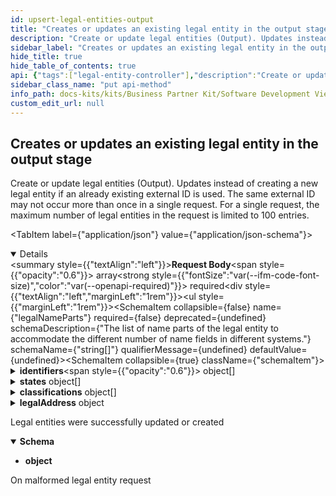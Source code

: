 ```yaml
---
id: upsert-legal-entities-output
title: "Creates or updates an existing legal entity in the output stage"
description: "Create or update legal entities (Output). Updates instead of creating a new legal entity if an already existing external ID is used. The same external ID may not occur more than once in a single request. For a single request, the maximum number of legal entities in the request is limited to 100 entries."
sidebar_label: "Creates or updates an existing legal entity in the output stage"
hide_title: true
hide_table_of_contents: true
api: {"tags":["legal-entity-controller"],"description":"Create or update legal entities (Output). Updates instead of creating a new legal entity if an already existing external ID is used. The same external ID may not occur more than once in a single request. For a single request, the maximum number of legal entities in the request is limited to 100 entries.","operationId":"upsertLegalEntitiesOutput","requestBody":{"content":{"application/json":{"schema":{"type":"array","items":{"required":["externalId"],"type":"object","properties":{"legalNameParts":{"type":"array","description":"The list of name parts of the legal entity to accommodate the different number of name fields in different systems.","items":{"type":"string"}},"identifiers":{"type":"array","description":"The list of identifiers of the legal entity.","items":{"type":"object","properties":{"value":{"type":"string","description":"The value of the identifier like \"DE123465789\"."},"type":{"type":"string","description":"The type of the identifier."},"issuingBody":{"type":"string","description":"The name of the official register, where the identifier is registered. For example, a Handelsregisternummer in Germany is only valid with its corresponding Handelsregister."}}}},"legalShortName":{"type":"string","description":"The abbreviated name of the legal entity."},"legalForm":{"type":"string","description":"The legal form of the legal entity."},"states":{"type":"array","description":"The list of (temporary) states of the legal entity.","items":{"type":"object","properties":{"description":{"type":"string","description":"The description from the original source indicating the state of the legal entity, such as from the German Handelsregister."},"validFrom":{"type":"string","description":"The date from which the state is valid.","format":"date-time"},"validTo":{"type":"string","description":"The date until the state is valid.","format":"date-time"},"type":{"type":"string","description":"One of the state types: active, inactive.","enum":["ACTIVE","INACTIVE"]}},"description":"A legal entity state indicates if the legal entity is active or inactive. This does not describe the relation between a sharing member and a business partner and whether they have active business, but it describes whether the legal entity is still operating."}},"classifications":{"type":"array","description":"The list of classifications of the legal entity, such as a specific industry.","items":{"type":"object","properties":{"type":{"type":"string","description":"Type of classification.","enum":["NACE","NAF","NAICS","SIC"]},"code":{"type":"string","description":"The identifier of the class belonging to the classification."},"value":{"type":"string","description":"The name of the class belonging to the classification."}},"description":"A legal entity classification is an assignment of the legal entity to an industry. It does not necessarily have to be the only industry the company is active in (see large companies operating in different industries). Multiple assignments to several industries are possible per classification type."}},"roles":{"type":"array","description":"Roles this business partner takes in relation to the sharing member.","items":{"type":"string","enum":["SUPPLIER","CUSTOMER"]}},"legalAddress":{"type":"object","properties":{"nameParts":{"type":"array","description":"The list of name parts of the address to accommodate the different number of name fields in different systems. This is not according to official registers but according to the name the sharing member chooses.","items":{"type":"string"}},"states":{"type":"array","description":"The list of (temporary) states of the address.","items":{"type":"object","properties":{"description":{"type":"string","description":"The description from the original source indicating the state of the address."},"validFrom":{"type":"string","description":"The date from which the state is valid.","format":"date-time"},"validTo":{"type":"string","description":"The date until the state is valid.","format":"date-time"},"type":{"type":"string","description":"One of the state types: active, inactive.","enum":["ACTIVE","INACTIVE"]}},"description":"An address state indicates if the address is active or inactive. This does not describe the relation between a sharing member and a business partner and whether they have active business, but it describes whether the business partner is still operating at that address."}},"identifiers":{"type":"array","description":"The list of identifiers of the address.","items":{"type":"object","properties":{"value":{"type":"string","description":"The value of the identifier like \"0847976000005\"."},"type":{"type":"string","description":"The type of the identifier."}},"description":"An address identifier (uniquely) identifies the address, such as the Global Location Number (GLN)."}},"physicalPostalAddress":{"type":"object","properties":{"geographicCoordinates":{"type":"object","properties":{"longitude":{"type":"number","description":"Longitude coordinate","format":"float"},"latitude":{"type":"number","description":"Latitude coordinate","format":"float"},"altitude":{"type":"number","description":"Altitude, if applicable","format":"float"}},"description":"The exact location of the physical postal address in latitude, longitude, and altitude."},"country":{"type":"string","description":"The 2-digit country code of the physical postal address according to ISO 3166-1.","enum":["UNDEFINED","AC","AD","AE","AF","AG","AI","AL","AM","AN","AO","AQ","AR","AS","AT","AU","AW","AX","AZ","BA","BB","BD","BE","BF","BG","BH","BI","BJ","BL","BM","BN","BO","BQ","BR","BS","BT","BU","BV","BW","BY","BZ","CA","CC","CD","CF","CG","CH","CI","CK","CL","CM","CN","CO","CP","CR","CS","CU","CV","CW","CX","CY","CZ","DE","DG","DJ","DK","DM","DO","DZ","EA","EC","EE","EG","EH","ER","ES","ET","EU","EZ","FI","FJ","FK","FM","FO","FR","FX","GA","GB","GD","GE","GF","GG","GH","GI","GL","GM","GN","GP","GQ","GR","GS","GT","GU","GW","GY","HK","HM","HN","HR","HT","HU","IC","ID","IE","IL","IM","IN","IO","IQ","IR","IS","IT","JE","JM","JO","JP","KE","KG","KH","KI","KM","KN","KP","KR","KW","KY","KZ","LA","LB","LC","LI","LK","LR","LS","LT","LU","LV","LY","MA","MC","MD","ME","MF","MG","MH","MK","ML","MM","MN","MO","MP","MQ","MR","MS","MT","MU","MV","MW","MX","MY","MZ","NA","NC","NE","NF","NG","NI","NL","NO","NP","NR","NT","NU","NZ","OM","PA","PE","PF","PG","PH","PK","PL","PM","PN","PR","PS","PT","PW","PY","QA","RE","RO","RS","RU","RW","SA","SB","SC","SD","SE","SF","SG","SH","SI","SJ","SK","SL","SM","SN","SO","SR","SS","ST","SU","SV","SX","SY","SZ","TA","TC","TD","TF","TG","TH","TJ","TK","TL","TM","TN","TO","TP","TR","TT","TV","TW","TZ","UA","UG","UK","UM","US","UY","UZ","VA","VC","VE","VG","VI","VN","VU","WF","WS","XI","XU","XK","YE","YT","YU","ZA","ZM","ZR","ZW"]},"administrativeAreaLevel1":{"type":"string","description":"The 2-digit country subdivision code according to ISO 3166-2, such as a region within a country."},"administrativeAreaLevel2":{"type":"string","description":"The name of the locally regulated secondary country subdivision of the physical postal address, such as county within a country."},"administrativeAreaLevel3":{"type":"string","description":"The name of the locally regulated tertiary country subdivision of the physical address, such as townships within a country."},"postalCode":{"type":"string","description":"The alphanumeric identifier (sometimes including spaces or punctuation) of the physical postal address for the purpose of sorting mail, synonyms:postcode, post code, PIN or ZIP code."},"city":{"type":"string","description":"The name of the city of the physical postal address, synonyms: town, village, municipality."},"district":{"type":"string","description":"The name of the district of the physical postal address which divides the city in several smaller areas."},"street":{"type":"object","properties":{"namePrefix":{"type":"string","description":"The street related information, which is usually printed before the official street name on an address label."},"additionalNamePrefix":{"type":"string","description":"The additional street related information, which is usually printed before the official street name on an address label."},"name":{"type":"string","description":"The name of the street."},"nameSuffix":{"type":"string","description":"The street related information, which is usually printed after the official street name on an address label."},"additionalNameSuffix":{"type":"string","description":"The additional street related information, which is usually printed after the official street name on an address label."},"houseNumber":{"type":"string","description":"The number representing the exact location of a building within the street."},"milestone":{"type":"string","description":"The number representing the exact location of an addressed object within a street without house numbers, such as within long roads."},"direction":{"type":"string","description":"The cardinal direction describing where the exit to the location of the addressed object on large highways / motorways is located, such as Highway 101 South."}},"description":"The street of the physical postal address, synonyms: road, avenue, lane, boulevard, highway"},"companyPostalCode":{"type":"string","description":"The company postal code of the physical postal address, which is sometimes required for large companies."},"industrialZone":{"type":"string","description":"The industrial zone of the physical postal address, designating an area for industrial development, synonym: industrial area."},"building":{"type":"string","description":"The alphanumeric identifier of the building addressed by the physical postal address."},"floor":{"type":"string","description":"The number of a floor in the building addressed by the physical postal address, synonym: level."},"door":{"type":"string","description":"The number of a door in the building on the respective floor addressed by the physical postal address, synonyms: room, suite."}},"description":"A physical postal address describes the physical location of an office, warehouse, gate, etc."},"alternativePostalAddress":{"type":"object","properties":{"geographicCoordinates":{"type":"object","properties":{"longitude":{"type":"number","description":"Longitude coordinate","format":"float"},"latitude":{"type":"number","description":"Latitude coordinate","format":"float"},"altitude":{"type":"number","description":"Altitude, if applicable","format":"float"}},"description":"The exact location of the physical postal address in latitude, longitude, and altitude."},"country":{"type":"string","description":"The 2-digit country code of the physical postal address according to ISO 3166-1.","enum":["UNDEFINED","AC","AD","AE","AF","AG","AI","AL","AM","AN","AO","AQ","AR","AS","AT","AU","AW","AX","AZ","BA","BB","BD","BE","BF","BG","BH","BI","BJ","BL","BM","BN","BO","BQ","BR","BS","BT","BU","BV","BW","BY","BZ","CA","CC","CD","CF","CG","CH","CI","CK","CL","CM","CN","CO","CP","CR","CS","CU","CV","CW","CX","CY","CZ","DE","DG","DJ","DK","DM","DO","DZ","EA","EC","EE","EG","EH","ER","ES","ET","EU","EZ","FI","FJ","FK","FM","FO","FR","FX","GA","GB","GD","GE","GF","GG","GH","GI","GL","GM","GN","GP","GQ","GR","GS","GT","GU","GW","GY","HK","HM","HN","HR","HT","HU","IC","ID","IE","IL","IM","IN","IO","IQ","IR","IS","IT","JE","JM","JO","JP","KE","KG","KH","KI","KM","KN","KP","KR","KW","KY","KZ","LA","LB","LC","LI","LK","LR","LS","LT","LU","LV","LY","MA","MC","MD","ME","MF","MG","MH","MK","ML","MM","MN","MO","MP","MQ","MR","MS","MT","MU","MV","MW","MX","MY","MZ","NA","NC","NE","NF","NG","NI","NL","NO","NP","NR","NT","NU","NZ","OM","PA","PE","PF","PG","PH","PK","PL","PM","PN","PR","PS","PT","PW","PY","QA","RE","RO","RS","RU","RW","SA","SB","SC","SD","SE","SF","SG","SH","SI","SJ","SK","SL","SM","SN","SO","SR","SS","ST","SU","SV","SX","SY","SZ","TA","TC","TD","TF","TG","TH","TJ","TK","TL","TM","TN","TO","TP","TR","TT","TV","TW","TZ","UA","UG","UK","UM","US","UY","UZ","VA","VC","VE","VG","VI","VN","VU","WF","WS","XI","XU","XK","YE","YT","YU","ZA","ZM","ZR","ZW"]},"administrativeAreaLevel1":{"type":"string","description":"The 2-digit country subdivision code according to ISO 3166-2, such as a region within a country."},"postalCode":{"type":"string","description":"The alphanumeric identifier (sometimes including spaces or punctuation) of the physical postal address for the purpose of sorting mail, synonyms:postcode, post code, PIN or ZIP code."},"city":{"type":"string","description":"The name of the city of the physical postal address, synonyms: town, village, municipality."},"deliveryServiceType":{"type":"string","description":"One of the alternative postal address types: P.O. box, private bag, boite postale.","enum":["PO_BOX","PRIVATE_BAG","BOITE_POSTALE"]},"deliveryServiceQualifier":{"type":"string","description":"The qualifier uniquely identifying the delivery service endpoint of the alternative postal address in conjunction with the delivery service number. In some countries for example, entering a P.O. box number, postal code and city is not sufficient to uniquely identify a P.O. box, because the same P.O. box number is assigned multiple times in some cities."},"deliveryServiceNumber":{"type":"string","description":"The number indicating the delivery service endpoint of the alternative postal address to which the delivery is to be delivered, such as a P.O. box number or a private bag number."}},"description":"An alternative postal address describes an alternative way of delivery for example if the goods are to be picked up somewhere else."},"roles":{"type":"array","description":"Roles this business partner takes in relation to the sharing member.","items":{"type":"string","enum":["SUPPLIER","CUSTOMER"]}},"bpn":{"type":"string","description":"A BPNA represents and uniquely identifies an address, which can be the legal address of a legal entity, and/or the main address of a site, or any additional address of a legal entity or site (such as different gates). It is important to note that only the BPNL must be used to uniquely identify a legal entity. Even in the case that the BPNA represents the legal address of the legal entity, it shall not be used to uniquely identify the legal entity."}},"description":"In general, an address is a collection of information to describe a physical location, using a street name with a house number and/or a post office box as reference. In addition, an address consists of several postal attributes, such as country, region (state), county, township, city, district, or postal code, which help deliver mail.In Catena-X, an address is a type of business partner representing the legal address of a legal entity, and/or the main address of a site, or any additional address of a legal entity or site (such as different gates).An address is owned by a legal entity. Thus, exactly one legal entity is assigned to an address. An address can belong to a site. Thus, one or no site is assigned to an address. An address is uniquely identified by the BPNA."},"externalId":{"type":"string","description":"The identifier which uniquely identifies (in the internal system landscape of the sharing member) the business partner."},"bpn":{"type":"string","description":"A BPNL represents and uniquely identifies a legal entity, which is defined by its legal name (including legal form, if registered), legal address and tax number."}},"description":"Request for creating/updating a business partner record of type legal entity. In general, a legal entity is a juridical person that has legal rights and duties related to contracts, agreements, and obligations. The term especially applies to any kind of organization (such as an enterprise or company, university, association, etc.) established under the law applicable to a country.In Catena-X, a legal entity is a type of business partner representing a legally registered organization with its official registration information, such as legal name (including legal form, if registered), legal address and tax number.A legal entity has exactly one legal address, but it is possible to specify additional addresses that a legal entity owns. Thus, at least one address is assigned to a legal entity. A legal entity can own sites. Thus, many or no sites are assigned to a legal entity. A legal entity is uniquely identified by the BPNL."}}}},"required":true},"responses":{"200":{"description":"Legal entities were successfully updated or created","content":{"application/json":{"schema":{"type":"object"}}}},"400":{"description":"On malformed legal entity request"}},"method":"put","path":"/api/catena/output/legal-entities","servers":[{"url":"http://localhost:8081","description":"Generated server url"}],"jsonRequestBodyExample":[{"legalNameParts":["string"],"identifiers":[{"value":"string","type":"string","issuingBody":"string"}],"legalShortName":"string","legalForm":"string","states":[{"description":"string","validFrom":"2023-11-02","validTo":"2023-11-02","type":"ACTIVE"}],"classifications":[{"type":"NACE","code":"string","value":"string"}],"roles":["SUPPLIER"],"legalAddress":{"nameParts":["string"],"states":[{"description":"string","validFrom":"2023-11-02","validTo":"2023-11-02","type":"ACTIVE"}],"identifiers":[{"value":"string","type":"string"}],"physicalPostalAddress":{"geographicCoordinates":{"longitude":0,"latitude":0,"altitude":0},"country":"UNDEFINED","administrativeAreaLevel1":"string","administrativeAreaLevel2":"string","administrativeAreaLevel3":"string","postalCode":"string","city":"string","district":"string","street":{"namePrefix":"string","additionalNamePrefix":"string","name":"string","nameSuffix":"string","additionalNameSuffix":"string","houseNumber":"string","milestone":"string","direction":"string"},"companyPostalCode":"string","industrialZone":"string","building":"string","floor":"string","door":"string"},"alternativePostalAddress":{"geographicCoordinates":{"longitude":0,"latitude":0,"altitude":0},"country":"UNDEFINED","administrativeAreaLevel1":"string","postalCode":"string","city":"string","deliveryServiceType":"PO_BOX","deliveryServiceQualifier":"string","deliveryServiceNumber":"string"},"roles":["SUPPLIER"],"bpn":"string"},"externalId":"string","bpn":"string"}],"info":{"title":"Business Partner Data Management Gate","description":"A gate for a member to share business partner data with CatenaX","version":"4.1.0-SNAPSHOT"},"postman":{"name":"Creates or updates an existing legal entity in the output stage","description":{"content":"Create or update legal entities (Output). Updates instead of creating a new legal entity if an already existing external ID is used. The same external ID may not occur more than once in a single request. For a single request, the maximum number of legal entities in the request is limited to 100 entries.","type":"text/plain"},"url":{"path":["api","catena","output","legal-entities"],"host":["{{baseUrl}}"],"query":[],"variable":[]},"header":[{"key":"Content-Type","value":"application/json"},{"key":"Accept","value":"application/json"}],"method":"PUT","body":{"mode":"raw","raw":"\"\"","options":{"raw":{"language":"json"}}}}}
sidebar_class_name: "put api-method"
info_path: docs-kits/kits/Business Partner Kit/Software Development View/Gate Api/business-partner-data-management-gate
custom_edit_url: null
---
```



## Creates or updates an existing legal entity in the output stage



Create or update legal entities (Output). Updates instead of creating a new legal entity if an already existing external ID is used. The same external ID may not occur more than once in a single request. For a single request, the maximum number of legal entities in the request is limited to 100 entries.

<MimeTabs><TabItem label={"application/json"} value={"application/json-schema"}><details style={{}} data-collapsed={false} open={true}><summary style={{"textAlign":"left"}}><strong>Request Body</strong><span style={{"opacity":"0.6"}}> array</span><strong style={{"fontSize":"var(--ifm-code-font-size)","color":"var(--openapi-required)"}}> required</strong></summary><div style={{"textAlign":"left","marginLeft":"1rem"}}></div><ul style={{"marginLeft":"1rem"}}><SchemaItem collapsible={false} name={"legalNameParts"} required={false} deprecated={undefined} schemaDescription={"The list of name parts of the legal entity to accommodate the different number of name fields in different systems."} schemaName={"string[]"} qualifierMessage={undefined} defaultValue={undefined}></SchemaItem><SchemaItem collapsible={true} className={"schemaItem"}><details style={{}}><summary style={{}}><strong>identifiers</strong><span style={{"opacity":"0.6"}}> object[]</span></summary><div style={{"marginLeft":"1rem"}}><div style={{"marginTop":".5rem","marginBottom":".5rem"}}>

The list of identifiers of the legal entity.

</div><SchemaItem collapsible={false} name={"value"} required={false} deprecated={undefined} schemaDescription={"The value of the identifier like \"DE123465789\"."} schemaName={"string"} qualifierMessage={undefined} defaultValue={undefined}></SchemaItem><SchemaItem collapsible={false} name={"type"} required={false} deprecated={undefined} schemaDescription={"The type of the identifier."} schemaName={"string"} qualifierMessage={undefined} defaultValue={undefined}></SchemaItem><SchemaItem collapsible={false} name={"issuingBody"} required={false} deprecated={undefined} schemaDescription={"The name of the official register, where the identifier is registered. For example, a Handelsregisternummer in Germany is only valid with its corresponding Handelsregister."} schemaName={"string"} qualifierMessage={undefined} defaultValue={undefined}></SchemaItem></div></details></SchemaItem><SchemaItem collapsible={false} name={"legalShortName"} required={false} deprecated={undefined} schemaDescription={"The abbreviated name of the legal entity."} schemaName={"string"} qualifierMessage={undefined} defaultValue={undefined}></SchemaItem><SchemaItem collapsible={false} name={"legalForm"} required={false} deprecated={undefined} schemaDescription={"The legal form of the legal entity."} schemaName={"string"} qualifierMessage={undefined} defaultValue={undefined}></SchemaItem><SchemaItem collapsible={true} className={"schemaItem"}><details style={{}}><summary style={{}}><strong>states</strong><span style={{"opacity":"0.6"}}> object[]</span></summary><div style={{"marginLeft":"1rem"}}><div style={{"marginTop":".5rem","marginBottom":".5rem"}}>

The list of (temporary) states of the legal entity.

</div><SchemaItem collapsible={false} name={"description"} required={false} deprecated={undefined} schemaDescription={"The description from the original source indicating the state of the legal entity, such as from the German Handelsregister."} schemaName={"string"} qualifierMessage={undefined} defaultValue={undefined}></SchemaItem><SchemaItem collapsible={false} name={"validFrom"} required={false} deprecated={undefined} schemaDescription={"The date from which the state is valid."} schemaName={"date-time"} qualifierMessage={undefined} defaultValue={undefined}></SchemaItem><SchemaItem collapsible={false} name={"validTo"} required={false} deprecated={undefined} schemaDescription={"The date until the state is valid."} schemaName={"date-time"} qualifierMessage={undefined} defaultValue={undefined}></SchemaItem><SchemaItem collapsible={false} name={"type"} required={false} deprecated={undefined} schemaDescription={"One of the state types: active, inactive."} schemaName={"string"} qualifierMessage={"**Possible values:** [`ACTIVE`, `INACTIVE`]"} defaultValue={undefined}></SchemaItem></div></details></SchemaItem><SchemaItem collapsible={true} className={"schemaItem"}><details style={{}}><summary style={{}}><strong>classifications</strong><span style={{"opacity":"0.6"}}> object[]</span></summary><div style={{"marginLeft":"1rem"}}><div style={{"marginTop":".5rem","marginBottom":".5rem"}}>

The list of classifications of the legal entity, such as a specific industry.

</div><SchemaItem collapsible={false} name={"type"} required={false} deprecated={undefined} schemaDescription={"Type of classification."} schemaName={"string"} qualifierMessage={"**Possible values:** [`NACE`, `NAF`, `NAICS`, `SIC`]"} defaultValue={undefined}></SchemaItem><SchemaItem collapsible={false} name={"code"} required={false} deprecated={undefined} schemaDescription={"The identifier of the class belonging to the classification."} schemaName={"string"} qualifierMessage={undefined} defaultValue={undefined}></SchemaItem><SchemaItem collapsible={false} name={"value"} required={false} deprecated={undefined} schemaDescription={"The name of the class belonging to the classification."} schemaName={"string"} qualifierMessage={undefined} defaultValue={undefined}></SchemaItem></div></details></SchemaItem><SchemaItem collapsible={false} name={"roles"} required={false} deprecated={undefined} schemaDescription={"Roles this business partner takes in relation to the sharing member."} schemaName={"string[]"} qualifierMessage={"**Possible values:** [`SUPPLIER`, `CUSTOMER`]"} defaultValue={undefined}></SchemaItem><SchemaItem collapsible={true} className={"schemaItem"}><details style={{}}><summary style={{}}><strong>legalAddress</strong><span style={{"opacity":"0.6"}}> object</span></summary><div style={{"marginLeft":"1rem"}}><div style={{"marginTop":".5rem","marginBottom":".5rem"}}>

In general, an address is a collection of information to describe a physical location, using a street name with a house number and/or a post office box as reference. In addition, an address consists of several postal attributes, such as country, region (state), county, township, city, district, or postal code, which help deliver mail.In Catena-X, an address is a type of business partner representing the legal address of a legal entity, and/or the main address of a site, or any additional address of a legal entity or site (such as different gates).An address is owned by a legal entity. Thus, exactly one legal entity is assigned to an address. An address can belong to a site. Thus, one or no site is assigned to an address. An address is uniquely identified by the BPNA.

</div><SchemaItem collapsible={false} name={"nameParts"} required={false} deprecated={undefined} schemaDescription={"The list of name parts of the address to accommodate the different number of name fields in different systems. This is not according to official registers but according to the name the sharing member chooses."} schemaName={"string[]"} qualifierMessage={undefined} defaultValue={undefined}></SchemaItem><SchemaItem collapsible={true} className={"schemaItem"}><details style={{}}><summary style={{}}><strong>states</strong><span style={{"opacity":"0.6"}}> object[]</span></summary><div style={{"marginLeft":"1rem"}}><div style={{"marginTop":".5rem","marginBottom":".5rem"}}>

The list of (temporary) states of the address.

</div><SchemaItem collapsible={false} name={"description"} required={false} deprecated={undefined} schemaDescription={"The description from the original source indicating the state of the address."} schemaName={"string"} qualifierMessage={undefined} defaultValue={undefined}></SchemaItem><SchemaItem collapsible={false} name={"validFrom"} required={false} deprecated={undefined} schemaDescription={"The date from which the state is valid."} schemaName={"date-time"} qualifierMessage={undefined} defaultValue={undefined}></SchemaItem><SchemaItem collapsible={false} name={"validTo"} required={false} deprecated={undefined} schemaDescription={"The date until the state is valid."} schemaName={"date-time"} qualifierMessage={undefined} defaultValue={undefined}></SchemaItem><SchemaItem collapsible={false} name={"type"} required={false} deprecated={undefined} schemaDescription={"One of the state types: active, inactive."} schemaName={"string"} qualifierMessage={"**Possible values:** [`ACTIVE`, `INACTIVE`]"} defaultValue={undefined}></SchemaItem></div></details></SchemaItem><SchemaItem collapsible={true} className={"schemaItem"}><details style={{}}><summary style={{}}><strong>identifiers</strong><span style={{"opacity":"0.6"}}> object[]</span></summary><div style={{"marginLeft":"1rem"}}><div style={{"marginTop":".5rem","marginBottom":".5rem"}}>

The list of identifiers of the address.

</div><SchemaItem collapsible={false} name={"value"} required={false} deprecated={undefined} schemaDescription={"The value of the identifier like \"0847976000005\"."} schemaName={"string"} qualifierMessage={undefined} defaultValue={undefined}></SchemaItem><SchemaItem collapsible={false} name={"type"} required={false} deprecated={undefined} schemaDescription={"The type of the identifier."} schemaName={"string"} qualifierMessage={undefined} defaultValue={undefined}></SchemaItem></div></details></SchemaItem><SchemaItem collapsible={true} className={"schemaItem"}><details style={{}}><summary style={{}}><strong>physicalPostalAddress</strong><span style={{"opacity":"0.6"}}> object</span></summary><div style={{"marginLeft":"1rem"}}><div style={{"marginTop":".5rem","marginBottom":".5rem"}}>

A physical postal address describes the physical location of an office, warehouse, gate, etc.

</div><SchemaItem collapsible={true} className={"schemaItem"}><details style={{}}><summary style={{}}><strong>geographicCoordinates</strong><span style={{"opacity":"0.6"}}> object</span></summary><div style={{"marginLeft":"1rem"}}><div style={{"marginTop":".5rem","marginBottom":".5rem"}}>

The exact location of the physical postal address in latitude, longitude, and altitude.

</div><SchemaItem collapsible={false} name={"longitude"} required={false} deprecated={undefined} schemaDescription={"Longitude coordinate"} schemaName={"float"} qualifierMessage={undefined} defaultValue={undefined}></SchemaItem><SchemaItem collapsible={false} name={"latitude"} required={false} deprecated={undefined} schemaDescription={"Latitude coordinate"} schemaName={"float"} qualifierMessage={undefined} defaultValue={undefined}></SchemaItem><SchemaItem collapsible={false} name={"altitude"} required={false} deprecated={undefined} schemaDescription={"Altitude, if applicable"} schemaName={"float"} qualifierMessage={undefined} defaultValue={undefined}></SchemaItem></div></details></SchemaItem><SchemaItem collapsible={false} name={"country"} required={false} deprecated={undefined} schemaDescription={"The 2-digit country code of the physical postal address according to ISO 3166-1."} schemaName={"string"} qualifierMessage={"**Possible values:** [`UNDEFINED`, `AC`, `AD`, `AE`, `AF`, `AG`, `AI`, `AL`, `AM`, `AN`, `AO`, `AQ`, `AR`, `AS`, `AT`, `AU`, `AW`, `AX`, `AZ`, `BA`, `BB`, `BD`, `BE`, `BF`, `BG`, `BH`, `BI`, `BJ`, `BL`, `BM`, `BN`, `BO`, `BQ`, `BR`, `BS`, `BT`, `BU`, `BV`, `BW`, `BY`, `BZ`, `CA`, `CC`, `CD`, `CF`, `CG`, `CH`, `CI`, `CK`, `CL`, `CM`, `CN`, `CO`, `CP`, `CR`, `CS`, `CU`, `CV`, `CW`, `CX`, `CY`, `CZ`, `DE`, `DG`, `DJ`, `DK`, `DM`, `DO`, `DZ`, `EA`, `EC`, `EE`, `EG`, `EH`, `ER`, `ES`, `ET`, `EU`, `EZ`, `FI`, `FJ`, `FK`, `FM`, `FO`, `FR`, `FX`, `GA`, `GB`, `GD`, `GE`, `GF`, `GG`, `GH`, `GI`, `GL`, `GM`, `GN`, `GP`, `GQ`, `GR`, `GS`, `GT`, `GU`, `GW`, `GY`, `HK`, `HM`, `HN`, `HR`, `HT`, `HU`, `IC`, `ID`, `IE`, `IL`, `IM`, `IN`, `IO`, `IQ`, `IR`, `IS`, `IT`, `JE`, `JM`, `JO`, `JP`, `KE`, `KG`, `KH`, `KI`, `KM`, `KN`, `KP`, `KR`, `KW`, `KY`, `KZ`, `LA`, `LB`, `LC`, `LI`, `LK`, `LR`, `LS`, `LT`, `LU`, `LV`, `LY`, `MA`, `MC`, `MD`, `ME`, `MF`, `MG`, `MH`, `MK`, `ML`, `MM`, `MN`, `MO`, `MP`, `MQ`, `MR`, `MS`, `MT`, `MU`, `MV`, `MW`, `MX`, `MY`, `MZ`, `NA`, `NC`, `NE`, `NF`, `NG`, `NI`, `NL`, `NO`, `NP`, `NR`, `NT`, `NU`, `NZ`, `OM`, `PA`, `PE`, `PF`, `PG`, `PH`, `PK`, `PL`, `PM`, `PN`, `PR`, `PS`, `PT`, `PW`, `PY`, `QA`, `RE`, `RO`, `RS`, `RU`, `RW`, `SA`, `SB`, `SC`, `SD`, `SE`, `SF`, `SG`, `SH`, `SI`, `SJ`, `SK`, `SL`, `SM`, `SN`, `SO`, `SR`, `SS`, `ST`, `SU`, `SV`, `SX`, `SY`, `SZ`, `TA`, `TC`, `TD`, `TF`, `TG`, `TH`, `TJ`, `TK`, `TL`, `TM`, `TN`, `TO`, `TP`, `TR`, `TT`, `TV`, `TW`, `TZ`, `UA`, `UG`, `UK`, `UM`, `US`, `UY`, `UZ`, `VA`, `VC`, `VE`, `VG`, `VI`, `VN`, `VU`, `WF`, `WS`, `XI`, `XU`, `XK`, `YE`, `YT`, `YU`, `ZA`, `ZM`, `ZR`, `ZW`]"} defaultValue={undefined}></SchemaItem><SchemaItem collapsible={false} name={"administrativeAreaLevel1"} required={false} deprecated={undefined} schemaDescription={"The 2-digit country subdivision code according to ISO 3166-2, such as a region within a country."} schemaName={"string"} qualifierMessage={undefined} defaultValue={undefined}></SchemaItem><SchemaItem collapsible={false} name={"administrativeAreaLevel2"} required={false} deprecated={undefined} schemaDescription={"The name of the locally regulated secondary country subdivision of the physical postal address, such as county within a country."} schemaName={"string"} qualifierMessage={undefined} defaultValue={undefined}></SchemaItem><SchemaItem collapsible={false} name={"administrativeAreaLevel3"} required={false} deprecated={undefined} schemaDescription={"The name of the locally regulated tertiary country subdivision of the physical address, such as townships within a country."} schemaName={"string"} qualifierMessage={undefined} defaultValue={undefined}></SchemaItem><SchemaItem collapsible={false} name={"postalCode"} required={false} deprecated={undefined} schemaDescription={"The alphanumeric identifier (sometimes including spaces or punctuation) of the physical postal address for the purpose of sorting mail, synonyms:postcode, post code, PIN or ZIP code."} schemaName={"string"} qualifierMessage={undefined} defaultValue={undefined}></SchemaItem><SchemaItem collapsible={false} name={"city"} required={false} deprecated={undefined} schemaDescription={"The name of the city of the physical postal address, synonyms: town, village, municipality."} schemaName={"string"} qualifierMessage={undefined} defaultValue={undefined}></SchemaItem><SchemaItem collapsible={false} name={"district"} required={false} deprecated={undefined} schemaDescription={"The name of the district of the physical postal address which divides the city in several smaller areas."} schemaName={"string"} qualifierMessage={undefined} defaultValue={undefined}></SchemaItem><SchemaItem collapsible={true} className={"schemaItem"}><details style={{}}><summary style={{}}><strong>street</strong><span style={{"opacity":"0.6"}}> object</span></summary><div style={{"marginLeft":"1rem"}}><div style={{"marginTop":".5rem","marginBottom":".5rem"}}>

The street of the physical postal address, synonyms: road, avenue, lane, boulevard, highway

</div><SchemaItem collapsible={false} name={"namePrefix"} required={false} deprecated={undefined} schemaDescription={"The street related information, which is usually printed before the official street name on an address label."} schemaName={"string"} qualifierMessage={undefined} defaultValue={undefined}></SchemaItem><SchemaItem collapsible={false} name={"additionalNamePrefix"} required={false} deprecated={undefined} schemaDescription={"The additional street related information, which is usually printed before the official street name on an address label."} schemaName={"string"} qualifierMessage={undefined} defaultValue={undefined}></SchemaItem><SchemaItem collapsible={false} name={"name"} required={false} deprecated={undefined} schemaDescription={"The name of the street."} schemaName={"string"} qualifierMessage={undefined} defaultValue={undefined}></SchemaItem><SchemaItem collapsible={false} name={"nameSuffix"} required={false} deprecated={undefined} schemaDescription={"The street related information, which is usually printed after the official street name on an address label."} schemaName={"string"} qualifierMessage={undefined} defaultValue={undefined}></SchemaItem><SchemaItem collapsible={false} name={"additionalNameSuffix"} required={false} deprecated={undefined} schemaDescription={"The additional street related information, which is usually printed after the official street name on an address label."} schemaName={"string"} qualifierMessage={undefined} defaultValue={undefined}></SchemaItem><SchemaItem collapsible={false} name={"houseNumber"} required={false} deprecated={undefined} schemaDescription={"The number representing the exact location of a building within the street."} schemaName={"string"} qualifierMessage={undefined} defaultValue={undefined}></SchemaItem><SchemaItem collapsible={false} name={"milestone"} required={false} deprecated={undefined} schemaDescription={"The number representing the exact location of an addressed object within a street without house numbers, such as within long roads."} schemaName={"string"} qualifierMessage={undefined} defaultValue={undefined}></SchemaItem><SchemaItem collapsible={false} name={"direction"} required={false} deprecated={undefined} schemaDescription={"The cardinal direction describing where the exit to the location of the addressed object on large highways / motorways is located, such as Highway 101 South."} schemaName={"string"} qualifierMessage={undefined} defaultValue={undefined}></SchemaItem></div></details></SchemaItem><SchemaItem collapsible={false} name={"companyPostalCode"} required={false} deprecated={undefined} schemaDescription={"The company postal code of the physical postal address, which is sometimes required for large companies."} schemaName={"string"} qualifierMessage={undefined} defaultValue={undefined}></SchemaItem><SchemaItem collapsible={false} name={"industrialZone"} required={false} deprecated={undefined} schemaDescription={"The industrial zone of the physical postal address, designating an area for industrial development, synonym: industrial area."} schemaName={"string"} qualifierMessage={undefined} defaultValue={undefined}></SchemaItem><SchemaItem collapsible={false} name={"building"} required={false} deprecated={undefined} schemaDescription={"The alphanumeric identifier of the building addressed by the physical postal address."} schemaName={"string"} qualifierMessage={undefined} defaultValue={undefined}></SchemaItem><SchemaItem collapsible={false} name={"floor"} required={false} deprecated={undefined} schemaDescription={"The number of a floor in the building addressed by the physical postal address, synonym: level."} schemaName={"string"} qualifierMessage={undefined} defaultValue={undefined}></SchemaItem><SchemaItem collapsible={false} name={"door"} required={false} deprecated={undefined} schemaDescription={"The number of a door in the building on the respective floor addressed by the physical postal address, synonyms: room, suite."} schemaName={"string"} qualifierMessage={undefined} defaultValue={undefined}></SchemaItem></div></details></SchemaItem><SchemaItem collapsible={true} className={"schemaItem"}><details style={{}}><summary style={{}}><strong>alternativePostalAddress</strong><span style={{"opacity":"0.6"}}> object</span></summary><div style={{"marginLeft":"1rem"}}><div style={{"marginTop":".5rem","marginBottom":".5rem"}}>

An alternative postal address describes an alternative way of delivery for example if the goods are to be picked up somewhere else.

</div><SchemaItem collapsible={true} className={"schemaItem"}><details style={{}}><summary style={{}}><strong>geographicCoordinates</strong><span style={{"opacity":"0.6"}}> object</span></summary><div style={{"marginLeft":"1rem"}}><div style={{"marginTop":".5rem","marginBottom":".5rem"}}>

The exact location of the physical postal address in latitude, longitude, and altitude.

</div><SchemaItem collapsible={false} name={"longitude"} required={false} deprecated={undefined} schemaDescription={"Longitude coordinate"} schemaName={"float"} qualifierMessage={undefined} defaultValue={undefined}></SchemaItem><SchemaItem collapsible={false} name={"latitude"} required={false} deprecated={undefined} schemaDescription={"Latitude coordinate"} schemaName={"float"} qualifierMessage={undefined} defaultValue={undefined}></SchemaItem><SchemaItem collapsible={false} name={"altitude"} required={false} deprecated={undefined} schemaDescription={"Altitude, if applicable"} schemaName={"float"} qualifierMessage={undefined} defaultValue={undefined}></SchemaItem></div></details></SchemaItem><SchemaItem collapsible={false} name={"country"} required={false} deprecated={undefined} schemaDescription={"The 2-digit country code of the physical postal address according to ISO 3166-1."} schemaName={"string"} qualifierMessage={"**Possible values:** [`UNDEFINED`, `AC`, `AD`, `AE`, `AF`, `AG`, `AI`, `AL`, `AM`, `AN`, `AO`, `AQ`, `AR`, `AS`, `AT`, `AU`, `AW`, `AX`, `AZ`, `BA`, `BB`, `BD`, `BE`, `BF`, `BG`, `BH`, `BI`, `BJ`, `BL`, `BM`, `BN`, `BO`, `BQ`, `BR`, `BS`, `BT`, `BU`, `BV`, `BW`, `BY`, `BZ`, `CA`, `CC`, `CD`, `CF`, `CG`, `CH`, `CI`, `CK`, `CL`, `CM`, `CN`, `CO`, `CP`, `CR`, `CS`, `CU`, `CV`, `CW`, `CX`, `CY`, `CZ`, `DE`, `DG`, `DJ`, `DK`, `DM`, `DO`, `DZ`, `EA`, `EC`, `EE`, `EG`, `EH`, `ER`, `ES`, `ET`, `EU`, `EZ`, `FI`, `FJ`, `FK`, `FM`, `FO`, `FR`, `FX`, `GA`, `GB`, `GD`, `GE`, `GF`, `GG`, `GH`, `GI`, `GL`, `GM`, `GN`, `GP`, `GQ`, `GR`, `GS`, `GT`, `GU`, `GW`, `GY`, `HK`, `HM`, `HN`, `HR`, `HT`, `HU`, `IC`, `ID`, `IE`, `IL`, `IM`, `IN`, `IO`, `IQ`, `IR`, `IS`, `IT`, `JE`, `JM`, `JO`, `JP`, `KE`, `KG`, `KH`, `KI`, `KM`, `KN`, `KP`, `KR`, `KW`, `KY`, `KZ`, `LA`, `LB`, `LC`, `LI`, `LK`, `LR`, `LS`, `LT`, `LU`, `LV`, `LY`, `MA`, `MC`, `MD`, `ME`, `MF`, `MG`, `MH`, `MK`, `ML`, `MM`, `MN`, `MO`, `MP`, `MQ`, `MR`, `MS`, `MT`, `MU`, `MV`, `MW`, `MX`, `MY`, `MZ`, `NA`, `NC`, `NE`, `NF`, `NG`, `NI`, `NL`, `NO`, `NP`, `NR`, `NT`, `NU`, `NZ`, `OM`, `PA`, `PE`, `PF`, `PG`, `PH`, `PK`, `PL`, `PM`, `PN`, `PR`, `PS`, `PT`, `PW`, `PY`, `QA`, `RE`, `RO`, `RS`, `RU`, `RW`, `SA`, `SB`, `SC`, `SD`, `SE`, `SF`, `SG`, `SH`, `SI`, `SJ`, `SK`, `SL`, `SM`, `SN`, `SO`, `SR`, `SS`, `ST`, `SU`, `SV`, `SX`, `SY`, `SZ`, `TA`, `TC`, `TD`, `TF`, `TG`, `TH`, `TJ`, `TK`, `TL`, `TM`, `TN`, `TO`, `TP`, `TR`, `TT`, `TV`, `TW`, `TZ`, `UA`, `UG`, `UK`, `UM`, `US`, `UY`, `UZ`, `VA`, `VC`, `VE`, `VG`, `VI`, `VN`, `VU`, `WF`, `WS`, `XI`, `XU`, `XK`, `YE`, `YT`, `YU`, `ZA`, `ZM`, `ZR`, `ZW`]"} defaultValue={undefined}></SchemaItem><SchemaItem collapsible={false} name={"administrativeAreaLevel1"} required={false} deprecated={undefined} schemaDescription={"The 2-digit country subdivision code according to ISO 3166-2, such as a region within a country."} schemaName={"string"} qualifierMessage={undefined} defaultValue={undefined}></SchemaItem><SchemaItem collapsible={false} name={"postalCode"} required={false} deprecated={undefined} schemaDescription={"The alphanumeric identifier (sometimes including spaces or punctuation) of the physical postal address for the purpose of sorting mail, synonyms:postcode, post code, PIN or ZIP code."} schemaName={"string"} qualifierMessage={undefined} defaultValue={undefined}></SchemaItem><SchemaItem collapsible={false} name={"city"} required={false} deprecated={undefined} schemaDescription={"The name of the city of the physical postal address, synonyms: town, village, municipality."} schemaName={"string"} qualifierMessage={undefined} defaultValue={undefined}></SchemaItem><SchemaItem collapsible={false} name={"deliveryServiceType"} required={false} deprecated={undefined} schemaDescription={"One of the alternative postal address types: P.O. box, private bag, boite postale."} schemaName={"string"} qualifierMessage={"**Possible values:** [`PO_BOX`, `PRIVATE_BAG`, `BOITE_POSTALE`]"} defaultValue={undefined}></SchemaItem><SchemaItem collapsible={false} name={"deliveryServiceQualifier"} required={false} deprecated={undefined} schemaDescription={"The qualifier uniquely identifying the delivery service endpoint of the alternative postal address in conjunction with the delivery service number. In some countries for example, entering a P.O. box number, postal code and city is not sufficient to uniquely identify a P.O. box, because the same P.O. box number is assigned multiple times in some cities."} schemaName={"string"} qualifierMessage={undefined} defaultValue={undefined}></SchemaItem><SchemaItem collapsible={false} name={"deliveryServiceNumber"} required={false} deprecated={undefined} schemaDescription={"The number indicating the delivery service endpoint of the alternative postal address to which the delivery is to be delivered, such as a P.O. box number or a private bag number."} schemaName={"string"} qualifierMessage={undefined} defaultValue={undefined}></SchemaItem></div></details></SchemaItem><SchemaItem collapsible={false} name={"roles"} required={false} deprecated={undefined} schemaDescription={"Roles this business partner takes in relation to the sharing member."} schemaName={"string[]"} qualifierMessage={"**Possible values:** [`SUPPLIER`, `CUSTOMER`]"} defaultValue={undefined}></SchemaItem><SchemaItem collapsible={false} name={"bpn"} required={false} deprecated={undefined} schemaDescription={"A BPNA represents and uniquely identifies an address, which can be the legal address of a legal entity, and/or the main address of a site, or any additional address of a legal entity or site (such as different gates). It is important to note that only the BPNL must be used to uniquely identify a legal entity. Even in the case that the BPNA represents the legal address of the legal entity, it shall not be used to uniquely identify the legal entity."} schemaName={"string"} qualifierMessage={undefined} defaultValue={undefined}></SchemaItem></div></details></SchemaItem><SchemaItem collapsible={false} name={"externalId"} required={true} deprecated={undefined} schemaDescription={"The identifier which uniquely identifies (in the internal system landscape of the sharing member) the business partner."} schemaName={"string"} qualifierMessage={undefined} defaultValue={undefined}></SchemaItem><SchemaItem collapsible={false} name={"bpn"} required={false} deprecated={undefined} schemaDescription={"A BPNL represents and uniquely identifies a legal entity, which is defined by its legal name (including legal form, if registered), legal address and tax number."} schemaName={"string"} qualifierMessage={undefined} defaultValue={undefined}></SchemaItem></ul></details></TabItem></MimeTabs><div><ApiTabs><TabItem label={"200"} value={"200"}><div>

Legal entities were successfully updated or created

</div><div><MimeTabs schemaType={"response"}><TabItem label={"application/json"} value={"application/json"}><SchemaTabs><TabItem label={"Schema"} value={"Schema"}><details style={{}} data-collapsed={false} open={true}><summary style={{"textAlign":"left"}}><strong>Schema</strong></summary><div style={{"textAlign":"left","marginLeft":"1rem"}}></div><ul style={{"marginLeft":"1rem"}}><li><div><strong>object</strong></div></li></ul></details></TabItem><TabItem label={"Example (from schema)"} value={"Example (from schema)"}><ResponseSamples responseExample={"{}"} language={"json"}></ResponseSamples></TabItem></SchemaTabs></TabItem></MimeTabs></div></TabItem><TabItem label={"400"} value={"400"}><div>

On malformed legal entity request

</div><div></div></TabItem></ApiTabs></div>
      
